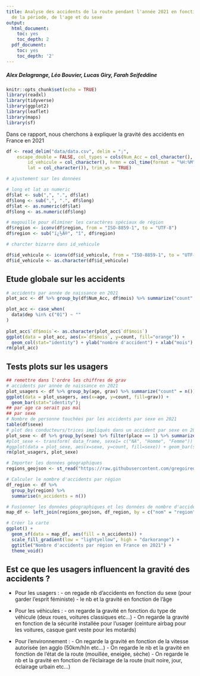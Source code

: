 ```yaml
---
title: Analyse des accidents de la route pendant l'année 2021 en fonction du lieu,
  de la période, de l'age et du sexe
output:
  html_document:
    toc: yes
    toc_depth: 2
  pdf_document:
    toc: yes
    toc_depth: '2'
---
```


##### Alex Delagrange, Léo Bouvier, Lucas Giry, Farah Seifeddine


```r
knitr::opts_chunk$set(echo = TRUE)
library(readxl)
library(tidyverse)
library(ggplot2)
library(leaflet)
library(maps)
library(sf)
```

Dans ce rapport, nous cherchons à expliquer la gravité des accidents en France en 2021

```r
df <- read_delim("data/data.csv", delim = ";", 
    escape_double = FALSE, col_types = cols(Num_Acc = col_character(), 
        id_vehicule = col_character(), hrmn = col_time(format = "%H:%M"), 
        lat = col_character()), trim_ws = TRUE)

# ajustement sur les données

# long et lat as numeric
df$lat <- sub(",", ".", df$lat)
df$long <- sub(",", ".", df$long)
df$lat <- as.numeric(df$lat)
df$long <- as.numeric(df$long)

# magouille pour éliminer les caractères spéciaux de région
df$region <- iconv(df$region, from = "ISO-8859-1", to = "UTF-8")
df$region <- sub("ï¿½Ã®", "î", df$region)

# charcter bizarre dans id_vehicule

df$id_vehicule <- iconv(df$id_vehicule, from = "ISO-8859-1", to = "UTF-8")
df$id_vehicule <- as.character(df$id_vehicule)
```


## Etude globale sur les accidents

```r
# accidents par année de naissance en 2021
plot_acc <- df %>% group_by(df$Num_Acc, df$mois) %>% summarize("count" = n())

plot_acc <- case_when(
  data$dep %in% c("01") ~ ""
)
  
plot_acc$`df$mois`<- as.character(plot_acc$`df$mois`)
ggplot(data = plot_acc, aes(x=`df$mois`, y=count, fill="orange")) +
  geom_col(stat="identity") + ylab("nombre d'accident") + xlab("mois") + ggtitle("Nombre d'accidents par mois en 2021");
rm(plot_acc)
```


## Tests plots sur les usagers

```r
## remettre dans l'ordre les chiffres de grav
# accidents par année de naissance en 2021
plot_usagers <- df %>% group_by(age, grav) %>% summarize("count" = n()) %>% filter(grav == 2)
ggplot(data = plot_usagers, aes(x=age, y=count, fill=grav)) +
  geom_bar(stat="identity");
## par age ca serait pas mal
## par sexe
# Nombre de personne touchées par les accidents par sexe en 2021
table(df$sexe)
# plot des conducteurs/trices impliqués dans un accident par sexe en 2021
plot_sexe <- df %>% group_by(sexe) %>% filter(place == 1) %>% summarize("count" = n())
#plot_sexe <- transform( data_frame, sexe1= c("NA", "Homme", "Femme"))
#ggplot(data = plot_sexe, aes(x=sexe, y=count, fill=sexe)) + geom_bar(stat="identity");
rm(plot_usagers, plot_sexe)
```

```r
# Importer les données géographiques
regions_geojson <- st_read("https://raw.githubusercontent.com/gregoiredavid/france-geojson/master/regions-version-simplifiee.geojson")

# Calculer le nombre d'accidents par région
df_region <- df %>%
  group_by(region) %>%
  summarise(n_accidents = n())

# Fusionner les données géographiques et les données de nombre d'accidents
map_df <- left_join(regions_geojson, df_region, by = c("nom" = "region"))

# Créer la carte
ggplot() +
  geom_sf(data = map_df, aes(fill = n_accidents)) +
  scale_fill_gradient(low = "lightyellow", high = "darkorange") +
  ggtitle("Nombre d'accidents par région en France en 2021") +
  theme_void()
```


## Est ce que les usagers influencent la gravité des accidents ?
- Pour les usagers : 
      - on regade nb d'accidents en fonction du sexe (pour garder l'esprit féministe)
      - le nb et la gravité en fonction de l'âge
  
- Pour les véhicules : 
      - on regarde la gravité en fonction du type de véhicule (deux roues, voitures classiques etc...)
      - On regarde la gravité en fonction de la sécurité installée pour l'usager (ceinture airbag pour les voitures, casque gant veste pour les motards)

- Pour l'environnement : 
      - On regarde la gravité en fonction de la vitesse autorisée (en agglo (50km/h)n etc...)
      - On regarde le nb et la gravité en fonction de l'état de la route (mouillée, eneigée, sèche)
      - On regarde le nb et la gravité en fonction de l'éclairage de la route (nuit noire, jour, éclairage urbain etc...)


